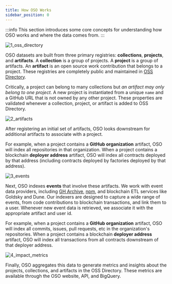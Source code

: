 ```yaml
---
title: How OSO Works
sidebar_position: 0
---
```


:::info
This section introduces some core concepts for understanding how OSO works and where the data comes from.
:::

![1_oss_directory](./1_oss_directory.png)

OSO datasets are built from three primary registries: **collections**, **projects**, and **artifacts**. A **collection** is a group of projects. A **project** is a group of artifacts. An **artifact** is an open source work contribution that belongs to a project. These registries are completely public and maintained in [OSS Directory](https://github.com/opensource-observer/oss-directory).

Critically, a project can belong to many collections but _an artifact may only belong to one project_. A new project is instantiated from a unique `name` and a GitHub URL that is not owned by any other project. These properties are validated whenever a collection, project, or artifact is added to OSS Directory.

![2_artifacts](./2_artifacts.png)

After registering an initial set of artifacts, OSO looks downstream for additional artifacts to associate with a project.

For example, when a project contains a **GitHub organization** artifact, OSO will index all repositories in that organization. When a project contains a blockchain **deployer address** artifact, OSO will index all contracts deployed by that address (including contracts deployed by factories deployed by that address).

![3_events](./3_events.png)

Next, OSO indexes **events** that involve these artifacts. We work with event data providers, including [GH Archive](https://www.gharchive.org/), [npm](https://www.npmjs.com/), and blockchain ETL services like Goldsky and Dune. Our indexers are designed to capture a wide range of events, from code contributions to blockchain transactions, and link them to a user. Whenever new event data is retrieved, we associate it with the appropriate artifact and user id.

For example, when a project contains a **GitHub organization** artifact, OSO will index all commits, issues, pull requests, etc in the organization's repositories. When a project contains a blockchain **deployer address** artifact, OSO will index all transactions from all contracts downstream of that deployer address.

![4_impact_metrics](./4_impact_metrics.png)

Finally, OSO aggregates this data to generate metrics and insights about the projects, collections, and artifacts in the OSS Directory. These metrics are available through the OSO website, API, and BigQuery.
